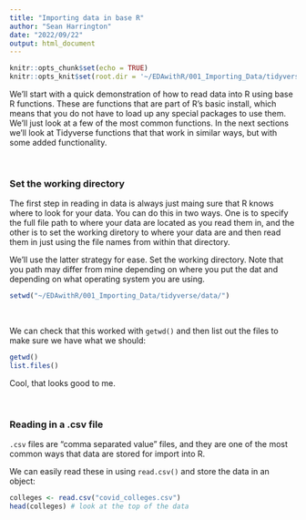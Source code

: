 ```yaml
---
title: "Importing data in base R"
author: "Sean Harrington"
date: "2022/09/22"
output: html_document
---
```


```r
knitr::opts_chunk$set(echo = TRUE)
knitr::opts_knit$set(root.dir = '~/EDAwithR/001_Importing_Data/tidyverse/data/')

```


We'll start with a quick demonstration of how to read data into R using base R functions. These are functions that are part of R's basic install, which means that you do not have to load up any special packages to use them. We'll just look at a few of the most common functions. In the next sections we'll look at Tidyverse functions that that work in similar ways, but with some added functionality.

<br>

### Set the working directory

The first step in reading in data is always just maing sure that R knows where to look for your data. You can do this in two ways. One is to specify the full file path to where your data are located as you read them in, and the other is to set the working diretory to where your data are and then read them in just using the file names from within that directory.  

We'll use the latter strategy for ease. Set the working directory. Note that you path may differ from mine depending on where you put the dat and depending on what operating system you are using.


```r
setwd("~/EDAwithR/001_Importing_Data/tidyverse/data/")
```

<br>

We can check that this worked with `getwd()` and then list out the files to make sure we have what we should:

```r
getwd()
list.files()
```

Cool, that looks good to me.

<br>

### Reading in a .csv file

`.csv` files are "comma separated value" files, and they are one of the most common ways that data are stored for import into R.

We can easily read these in using `read.csv()` and store the data in an object:

```r
colleges <- read.csv("covid_colleges.csv")
head(colleges) # look at the top of the data
```







